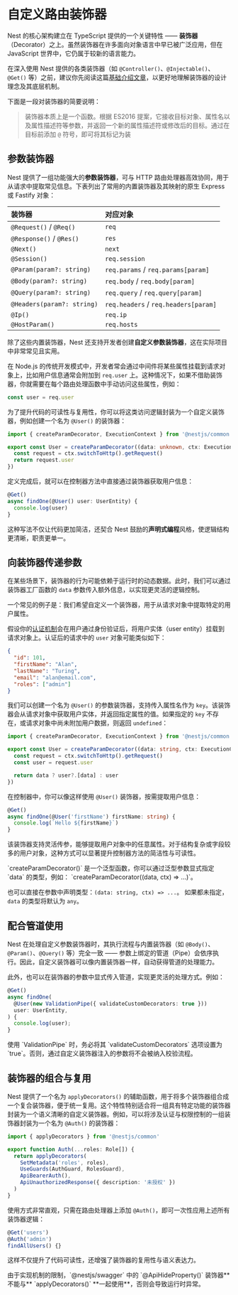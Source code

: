 # 自定义路由装饰器

Nest 的核心架构建立在 TypeScript 提供的一个关键特性 —— **装饰器**（Decorator）之上。虽然装饰器在许多面向对象语言中早已被广泛应用，但在 JavaScript 世界中，它仍属于较新的语言能力。

在深入使用 Nest 提供的各类装饰器（如 `@Controller()`、`@Injectable()`、`@Get()` 等）之前，建议你先阅读这篇[基础介绍文章](https://medium.com/google-developers/exploring-es7-decorators-76ecb65fb841)，以更好地理解装饰器的设计理念及其底层机制。

下面是一段对装饰器的简要说明：

> 装饰器本质上是一个函数。根据 ES2016 提案，它接收目标对象、属性名以及属性描述符等参数，并返回一个新的属性描述符或修改后的目标。通过在目标前添加 `@` 符号，即可将其标记为装

## 参数装饰器

Nest 提供了一组功能强大的**参数装饰器**，可与 HTTP 路由处理器高效协同，用于从请求中提取常见信息。下表列出了常用的内置装饰器及其映射的原生 Express 或 Fastify 对象：

| 装饰器                     | 对应对象                             |
| :------------------------- | :----------------------------------- |
| `@Request()` / `@Req()`    | `req`                                |
| `@Response()` / `@Res()`   | `res`                                |
| `@Next()`                  | `next`                               |
| `@Session()`               | `req.session`                        |
| `@Param(param?: string)`   | `req.params` / `req.params[param]`   |
| `@Body(param?: string)`    | `req.body` / `req.body[param]`       |
| `@Query(param?: string)`   | `req.query` / `req.query[param]`     |
| `@Headers(param?: string)` | `req.headers` / `req.headers[param]` |
| `@Ip()`                    | `req.ip`                             |
| `@HostParam()`             | `req.hosts`                          |

除了这些内置装饰器，Nest 还支持开发者创建**自定义参数装饰器**，这在实际项目中非常常见且实用。

在 Node.js 的传统开发模式中，开发者常会通过中间件将某些属性挂载到请求对象上，比如用户信息通常会附加到 `req.user` 上。这种情况下，如果不借助装饰器，你就需要在每个路由处理函数中手动访问这些属性，例如：

```ts
const user = req.user
```

为了提升代码的可读性与复用性，你可以将这类访问逻辑封装为一个自定义装饰器，例如创建一个名为 `@User()` 的装饰器：

```ts filename='user.decorator.ts'
import { createParamDecorator, ExecutionContext } from '@nestjs/common'

export const User = createParamDecorator((data: unknown, ctx: ExecutionContext) => {
  const request = ctx.switchToHttp().getRequest()
  return request.user
})
```

定义完成后，就可以在控制器方法中直接通过装饰器获取用户信息：

```ts
@Get()
async findOne(@User() user: UserEntity) {
  console.log(user)
}
```

这种写法不仅让代码更加简洁，还契合 Nest 鼓励的**声明式编程**风格，使逻辑结构更清晰，职责更单一。

## 向装饰器传递参数

在某些场景下，装饰器的行为可能依赖于运行时的动态数据。此时，我们可以通过装饰器工厂函数的 `data` 参数传入额外信息，以实现更灵活的逻辑控制。

一个常见的例子是：我们希望自定义一个装饰器，用于从请求对象中提取特定的用户属性。

假设你的[认证机制](/security/authentication)会在用户通过身份验证后，将用户实体（user entity）挂载到请求对象上。认证后的请求中的 `user` 对象可能类似如下：

```json
{
  "id": 101,
  "firstName": "Alan",
  "lastName": "Turing",
  "email": "alan@email.com",
  "roles": ["admin"]
}
```

我们可以创建一个名为 `@User()` 的参数装饰器，支持传入属性名作为 `key`。该装饰器会从请求对象中获取用户实体，并返回指定属性的值。如果指定的 `key` 不存在，或请求对象中尚未附加用户数据，则返回 `undefined`：

```ts filename='user.decorator.ts'
import { createParamDecorator, ExecutionContext } from '@nestjs/common'

export const User = createParamDecorator((data: string, ctx: ExecutionContext) => {
  const request = ctx.switchToHttp().getRequest()
  const user = request.user

  return data ? user?.[data] : user
})
```

在控制器中，你可以像这样使用 `@User()` 装饰器，按需提取用户信息：

```ts
@Get()
async findOne(@User('firstName') firstName: string) {
  console.log(`Hello ${firstName}`)
}
```

该装饰器支持灵活传参，能够提取用户对象中的任意属性。对于结构复杂或字段较多的用户对象，这种方式可以显著提升控制器方法的简洁性与可读性。

<CalloutInfo>
  `createParamDecorator<T>()` 是一个泛型函数，你可以通过泛型参数显式指定 `data` 的类型，例如：
`createParamDecorator<string>((data, ctx) => ...)`。

也可以直接在参数中声明类型：`(data: string, ctx) => ...`。
如果都未指定，`data` 的类型将默认为 `any`。

</CalloutInfo>

## 配合管道使用

Nest 在处理自定义参数装饰器时，其执行流程与内置装饰器（如 `@Body()`、`@Param()`、`@Query()` 等）完全一致 —— 参数上绑定的管道（Pipe）会依序执行。因此，自定义装饰器可以像内置装饰器一样，自动获得管道的处理能力。

此外，也可以在装饰器的参数中显式传入管道，实现更灵活的处理方式。例如：

```ts
@Get()
async findOne(
  @User(new ValidationPipe({ validateCustomDecorators: true }))
  user: UserEntity,
) {
  console.log(user);
}
```

<CalloutInfo type="warning">
  使用 `ValidationPipe` 时，务必将其 `validateCustomDecorators` 选项设置为
  `true`。否则，通过自定义装饰器注入的参数将不会被纳入校验流程。
</CalloutInfo>

## 装饰器的组合与复用

Nest 提供了一个名为 `applyDecorators()` 的辅助函数，用于将多个装饰器组合成一个复合装饰器，便于统一复用。这个特性特别适合将一组具有特定功能的装饰器封装为一个语义清晰的自定义装饰器。例如，可以将涉及认证与权限控制的一组装饰器封装为一个名为 `@Auth()` 的装饰器：

```ts filename='auth.decorator.ts'
import { applyDecorators } from '@nestjs/common'

export function Auth(...roles: Role[]) {
  return applyDecorators(
    SetMetadata('roles', roles),
    UseGuards(AuthGuard, RolesGuard),
    ApiBearerAuth(),
    ApiUnauthorizedResponse({ description: '未授权' })
  )
}
```

使用方式非常直观，只需在路由处理器上添加 `@Auth()`，即可一次性应用上述所有装饰器逻辑：

```ts
@Get('users')
@Auth('admin')
findAllUsers() {}
```

这样不仅提升了代码可读性，还增强了装饰器的复用性与语义表达力。

<CalloutInfo type="warning">
  由于实现机制的限制，`@nestjs/swagger` 中的 `@ApiHideProperty()` 装饰器**不能与**
  `applyDecorators()` **一起使用**，否则会导致运行时异常。
</CalloutInfo>
